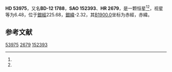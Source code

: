 {{Starbox begin
| name = HD 53975
}}
{{Starbox observe
| epoch = [[J2000.0|J2000.0]]
| constell = {{星座名待查}}<ref name=SIMBAD>{{cite web
 | url=http://simbad.u-strasbg.fr/simbad/sim-id?Ident=HR+2679
 | title =Pulsating variable Star
 | publisher=Centre de Données astronomiques de Strasbourg
 | work=SIMBAD
 | accessdate=2012-07-13}}</ref><ref name=DATA>{{cite web
 | url=http://vizier.u-strasbg.fr/viz-bin/VizieR-5?-out.add=.&-source=5050&-corr=PK=HR&-out.max=9999&HR=2679
 | title=VizieR Detailed Page
 | accessdate=2012-07-13
 | archive-date=2016-03-05
 | archive-url=https://web.archive.org/web/20160305052434/http://vizier.u-strasbg.fr/viz-bin/VizieR-5?-out.add=.&-source=5050&-corr=PK=HR&-out.max=9999&HR=2679
 | dead-url=no
 }}</ref>
| 星官 = 
| ra = {{RA|7|6|35.9}}<ref name=SIMBAD /><ref name=DATA />
| dec = {{DEC|-12|23|38}}<ref name=SIMBAD /><ref name=DATA />
| appmag_v = 6.48<ref name=SIMBAD /><ref name=DATA />
}}
{{Starbox character
| class = O7.5V<ref name=SIMBAD /><ref name=DATA />
| b-v = -0.1<ref name=SIMBAD /><ref name=DATA />
| u-b = -0.99<ref name=SIMBAD /><ref name=DATA />
| r-i = <ref name=SIMBAD /><ref name=DATA />
| variable = 
}}
{{Starbox astrometry
| radial_v = -0.99
| prop_mo_ra = 33
| parallax = 
| p_error = 
}}
{{Starbox catalog
| names =BD-12 1788，[[SAO星表|SAO]] 152393，[[HD星表|HD]] 53975，[[HR星表|HR]] 2679}}
{{Starbox reference |Simbad=HR+2679}}
{{Starbox end}}

'''HD 53975'''，又名'''BD-12 1788'''，'''SAO 152393'''、'''HR 2679'''，是一颗恒星<ref name=SIMBAD /><ref name=DATA />，视星等为6.48，位于[[銀道座標系|銀經]]225.68，[[銀道座標系|銀緯]]-2.32，其[[B1900.0|B1900.0]]坐标为赤經{{RA|7|1|56.7}}，赤緯{{DEC|-12|-2.32|24}}。

== 参考文献 ==
{{reflist}}

{{star-stub}}

[[Category:HD和HDE天體|53975]]
[[Category:HR天體|2679]]
[[Category:SAO天體|152393]]